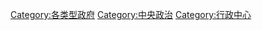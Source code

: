 {{Catmore}}

[[Category:各类型政府|Category:各类型政府]]
[[Category:中央政治|Category:中央政治]]
[[Category:行政中心|Category:行政中心]]